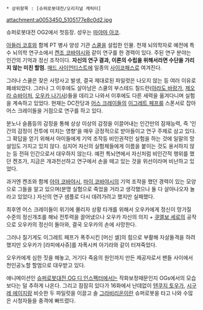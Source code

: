  * 상위항목 : [슈퍼로봇대전/오리지널 캐릭터]
attachment:a0053450_5105177e8c0d2.jpg

슈퍼로봇대전 OG2에서 첫등장. 성우는 [[마야마 아코]].

[[아들러 코호]]와 함께 PT 병사 양성 기관 [[스쿨]]을 설립한 인물. 천재 뇌의학자로 예전에 특수 뇌의학 연구소에서 [[켄조 코바야시]]와 같이 연구를 한 경력이 있다. 주된 연구 분야는 인간의 기억과 정신 조작이다. '''자신의 연구 결과, 이론의 수립을 위해서라면 수단을 가리지 않는 미친 할멈.''' [[매드 사이언티스트]]에 일종의 [[사이코패스]]로 여겨진다.

그러나 스쿨은 잦은 사망사고 발생, 결국 제대로된 파일럿은 나오지 않는 등 여러 이유로 폐쇄되었다. 그러나 그 이후에도 살아남은 스쿨의 부스테드 칠드런([[아라도 바랑가]], [[제오라 슈바이처]], [[오우카 나기사]])들을 데리고 나와서 이후에도 다른 세력을 옮겨다니며 실험을 계속하고 있었다. 현재는 DC잔당과 [[어스 크레이들]]의 [[이그레트 페프]]를 스폰서로 잡아 어스 크레이들을 거점으로 연구를 하고 있다.

분노나 슬픔등의 감정을 통해 상상 이상의 감정을 이끌어내는 인간만의 잠재능력, 즉 '인간의 감정이 전투에 미치는 영향'을 매우 긍정적으로 받아들이고 연구 주제로 삼고 있다. 그 확답을 얻기 위해서 아이들에게 기억 조작등 비인권적인 실험을 하는 것에 일말의 망설임도 가지고 있지 않다. 심지어 자신의 실험체들에게 이름을 붙이는 것도 용서하지 않는 등 전혀 인간으로서 대우하지 않는다. 예전 특뇌연에서 자신처럼 비인간적 행위를 했던 켄조가, 지금은 개과천선하고 연구에서 손을 떼고 있는 것을 위선이라며 비난하고 있었다.

과거엔 켄조와 함께 [[아야 코바야시]], [[마이 코바야시]]의 기억 조작을 했던 경력이 있는 모양으로 그들을 알고 있으며(분명 실험으로 죽었을 거라고 생각했으나 둘 다 살아나오자 놀라고 있었다.) 자신의 연구 샘플로 다시 데려가려고 했지만 실패했다.

최후엔 어스 크레이들이 위기에 몰리자 상황 타개를 위해서 오우카에게 정신이 망가질 수준의 정신개조를 해놔 전투력을 끌어냈으나 오우카 자신의 의지 + [[쿠엘보 세로]]의 공작으로 오우카의 정신이 돌아와, 결국 오우카의 손에 사망한다.

그러나 질기게도 이그레트 페프가 폭주시킨 [머신 셀]의 힘으로 부활해 자살돌격을 하려 했지만 오우카가 [라피에사쥬]를 자폭시켜 아기라와 같이 터져죽었다. 

오우카에게 심한 짓을 해놓고, 거기다 죽음의 원인까지 만든 제공자로서 팬들 사이에서 천인공노할 할멈으로 대우받고 있다.

애니메이션인 [[슈퍼로봇대전 OG 디 인스펙터]]에서는 작화보정때문인지 OGs에서의 모습보다는 덜 추하게 나온다. 그리고 잠잠히 있다가 16화에서 난데없이 [[텐쿠지 토우가]], [[시구레 에이지]]랑 비슷한 두 파일럿을 이끌고 솔 [[그라비리온]]이란 슈퍼로봇을 타고 나와 수많은 시청자들을 충격에 빠뜨렸다.
